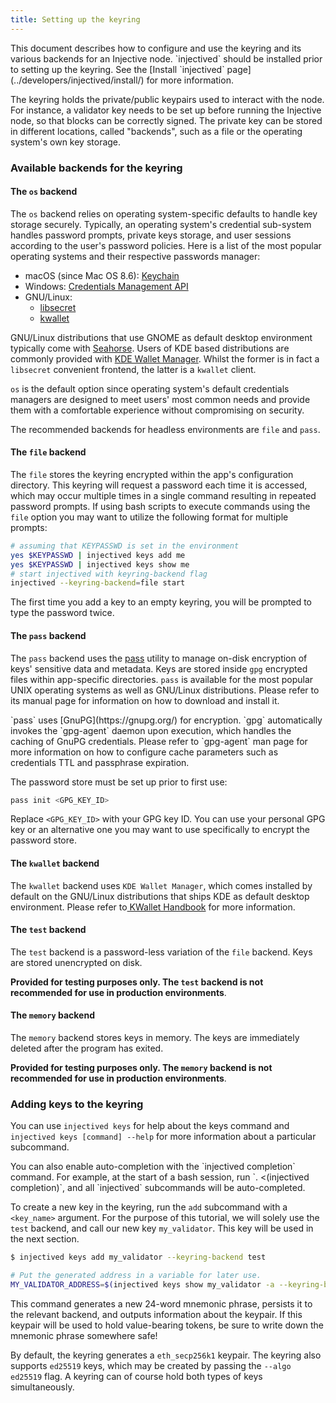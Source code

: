 ```yaml
---
title: Setting up the keyring
---
```


<Callout icon="info" color="#07C1FF" iconType="regular">
This document describes how to configure and use the keyring and its various backends for an Injective node. `injectived` should be installed prior to setting up the keyring. See the [Install `injectived` page](../developers/injectived/install/) for more information.
</Callout>

The keyring holds the private/public keypairs used to interact with the node. For instance, a validator key needs to be set up before running the Injective node, so that blocks can be correctly signed. The private key can be stored in different locations, called "backends", such as a file or the operating system's own key storage.

### Available backends for the keyring

#### The `os` backend

The `os` backend relies on operating system-specific defaults to handle key storage securely. Typically, an operating system's credential sub-system handles password prompts, private keys storage, and user sessions according to the user's password policies. Here is a list of the most popular operating systems and their respective passwords manager:

* macOS (since Mac OS 8.6): [Keychain](https://support.apple.com/en-gb/guide/keychain-access/welcome/mac)
* Windows: [Credentials Management API](https://docs.microsoft.com/en-us/windows/win32/secauthn/credentials-management)
* GNU/Linux:
  * [libsecret](https://gitlab.gnome.org/GNOME/libsecret)
  * [kwallet](https://api.kde.org/frameworks/kwallet/html/index.html)

GNU/Linux distributions that use GNOME as default desktop environment typically come with [Seahorse](https://wiki.gnome.org/Apps/Seahorse). Users of KDE based distributions are commonly provided with [KDE Wallet Manager](https://userbase.kde.org/KDE_Wallet_Manager). Whilst the former is in fact a `libsecret` convenient frontend, the latter is a `kwallet` client.

`os` is the default option since operating system's default credentials managers are designed to meet users' most common needs and provide them with a comfortable experience without compromising on security.

The recommended backends for headless environments are `file` and `pass`.

#### The `file` backend

The `file` stores the keyring encrypted within the app's configuration directory. This keyring will request a password each time it is accessed, which may occur multiple times in a single command resulting in repeated password prompts. If using bash scripts to execute commands using the `file` option you may want to utilize the following format for multiple prompts:

```bash
# assuming that KEYPASSWD is set in the environment
yes $KEYPASSWD | injectived keys add me
yes $KEYPASSWD | injectived keys show me
# start injectived with keyring-backend flag
injectived --keyring-backend=file start
```

<Callout icon="info" color="#07C1FF" iconType="regular">
The first time you add a key to an empty keyring, you will be prompted to type the password twice.
</Callout>

#### The `pass` backend

The `pass` backend uses the [pass](https://www.passwordstore.org/) utility to manage on-disk encryption of keys' sensitive data and metadata. Keys are stored inside `gpg` encrypted files within app-specific directories. `pass` is available for the most popular UNIX operating systems as well as GNU/Linux distributions. Please refer to its manual page for information on how to download and install it.

<Callout icon="info" color="#07C1FF" iconType="regular">
`pass` uses [GnuPG](https://gnupg.org/) for encryption. `gpg` automatically invokes the `gpg-agent` daemon upon execution, which handles the caching of GnuPG credentials. Please refer to `gpg-agent` man page for more information on how to configure cache parameters such as credentials TTL and passphrase expiration.
</Callout>

The password store must be set up prior to first use:

```sh
pass init <GPG_KEY_ID>
```

Replace `<GPG_KEY_ID>` with your GPG key ID. You can use your personal GPG key or an alternative one you may want to use specifically to encrypt the password store.

#### The `kwallet` backend

The `kwallet` backend uses `KDE Wallet Manager`, which comes installed by default on the GNU/Linux distributions that ships KDE as default desktop environment. Please refer to[ KWallet Handbook](https://docs.kde.org/stable/en/kdeutils/kwallet/index.html) for more information.

#### The `test` backend

The `test` backend is a password-less variation of the `file` backend. Keys are stored unencrypted on disk.

**Provided for testing purposes only. The `test` backend is not recommended for use in production environments**.

#### The `memory` backend

The `memory` backend stores keys in memory. The keys are immediately deleted after the program has exited.

**Provided for testing purposes only. The `memory` backend is not recommended for use in production environments**.

### Adding keys to the keyring

You can use `injectived keys` for help about the keys command and `injectived keys [command] --help` for more information about a particular subcommand.

<Callout icon="info" color="#07C1FF" iconType="regular">
You can also enable auto-completion with the `injectived completion` command. For example, at the start of a bash session, run `. <(injectived completion)`, and all `injectived` subcommands will be auto-completed.
</Callout>

To create a new key in the keyring, run the `add` subcommand with a `<key_name>` argument. For the purpose of this tutorial, we will solely use the `test` backend, and call our new key `my_validator`. This key will be used in the next section.

```bash
$ injectived keys add my_validator --keyring-backend test

# Put the generated address in a variable for later use.
MY_VALIDATOR_ADDRESS=$(injectived keys show my_validator -a --keyring-backend test)
```

This command generates a new 24-word mnemonic phrase, persists it to the relevant backend, and outputs information about the keypair. If this keypair will be used to hold value-bearing tokens, be sure to write down the mnemonic phrase somewhere safe!

By default, the keyring generates a `eth_secp256k1` keypair. The keyring also supports `ed25519` keys, which may be created by passing the `--algo ed25519` flag. A keyring can of course hold both types of keys simultaneously.
